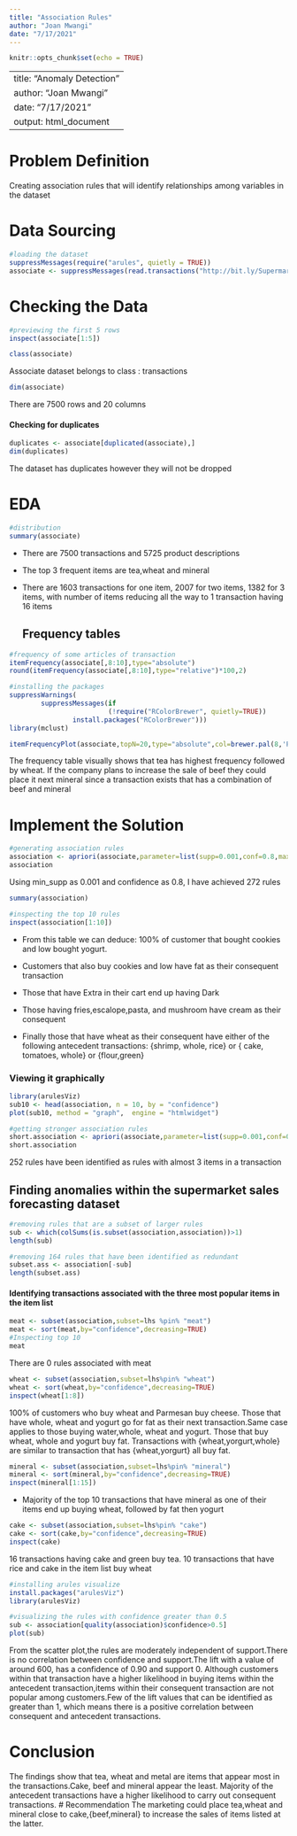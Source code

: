 ---
title: "Association Rules"
author: "Joan Mwangi"
date: "7/17/2021"
---

```{r setup, include=FALSE}
knitr::opts_chunk$set(echo = TRUE)
```

---
title: "Anomaly Detection"
author: "Joan Mwangi"
date: "7/17/2021"
output: html_document
---

# Problem Definition

Creating association rules that will identify relationships among variables in the dataset

# Data Sourcing

```{r}
#loading the dataset
suppressMessages(require("arules", quietly = TRUE))
associate <- suppressMessages(read.transactions("http://bit.ly/SupermarketDatasetII"))

```

# Checking the Data

```{r}
#previewing the first 5 rows
inspect(associate[1:5])
```

```{r}
class(associate)
```

Associate dataset belongs to class : transactions

```{r}
dim(associate)
```

There are 7500 rows and 20 columns

#### Checking for duplicates

```{r}
duplicates <- associate[duplicated(associate),]
dim(duplicates)
```

The dataset has duplicates however they will not be dropped

# EDA

```{r}
#distribution
summary(associate)
```

-   There are 7500 transactions and 5725 product descriptions

-   The top 3 frequent items are tea,wheat and mineral

-   There are 1603 transactions for one item, 2007 for two items, 1382 for 3 items, with number of items reducing all the way to 1 transaction having 16 items

    ## Frequency tables

```{r}
#frequency of some articles of transaction
itemFrequency(associate[,8:10],type="absolute")
round(itemFrequency(associate[,8:10],type="relative")*100,2)
```

```{r}
#installing the packages
suppressWarnings(
        suppressMessages(if
                         (!require("RColorBrewer", quietly=TRUE))
                install.packages("RColorBrewer")))
library(mclust)
```
```{r}
itemFrequencyPlot(associate,topN=20,type="absolute",col=brewer.pal(8,'Pastel2'), main="Frequency Plot")
```
The frequency table visually shows that tea has highest frequency followed by wheat. If the company plans  to increase the sale of beef they could place it next mineral since a transaction exists that has a combination of beef and mineral

# Implement the Solution

```{r}
#generating association rules
association <- apriori(associate,parameter=list(supp=0.001,conf=0.8,maxlen=10))
association
```

Using min_supp as 0.001 and confidence as 0.8, I have achieved 272 rules

```{r}
summary(association)
```

```{r}
#inspecting the top 10 rules
inspect(association[1:10])
```

-   From this table we can deduce: 100% of customer that bought cookies and low bought yogurt.

-   Customers that also buy cookies and low have fat as their consequent transaction

-   Those that have Extra in their cart end up having Dark

-   Those having fries,escalope,pasta, and mushroom have cream as their consequent

-   Finally those that have wheat as their consequent have either of the following antecedent transactions: {shrimp, whole, rice} or { cake, tomatoes, whole} or {flour,green}

### Viewing it graphically

```{r}
library(arulesViz)
sub10 <- head(association, n = 10, by = "confidence")
plot(sub10, method = "graph",  engine = "htmlwidget")
```

```{r}
#getting stronger association rules
short.association <- apriori(associate,parameter=list(supp=0.001,conf=0.8,maxlen=3))
short.association
```

252 rules have been identified as rules with almost 3 items in a transaction

## Finding anomalies within the supermarket sales forecasting dataset

```{r}
#removing rules that are a subset of larger rules
sub <- which(colSums(is.subset(association,association))>1)
length(sub)
```

```{r}
#removing 164 rules that have been identified as redundant
subset.ass <- association[-sub]
length(subset.ass)
```

#### Identifying transactions associated with the three most popular items in the item list

```{r}
meat <- subset(association,subset=lhs %pin% "meat")
meat <- sort(meat,by="confidence",decreasing=TRUE)
#Inspecting top 10 
meat
```

There are 0 rules associated with meat

```{r}
wheat <- subset(association,subset=lhs%pin% "wheat")
wheat <- sort(wheat,by="confidence",decreasing=TRUE)
inspect(wheat[1:8])
```

100% of customers who buy wheat and Parmesan buy cheese.
Those that have whole, wheat and yogurt go for fat  as their next transaction.Same case applies to those buying water,whole, wheat and yogurt.
Those that buy wheat, whole and yogurt buy fat. 
Transactions with {wheat,yorgurt,whole} are similar to transaction that has {wheat,yorgurt} all buy fat.

```{r}
mineral <- subset(association,subset=lhs%pin% "mineral")
mineral <- sort(mineral,by="confidence",decreasing=TRUE)
inspect(mineral[1:15])
```

-   Majority of the top 10 transactions that have mineral as one of their items end up buying wheat, followed by fat then yogurt
```{r}
cake <- subset(association,subset=lhs%pin% "cake")
cake <- sort(cake,by="confidence",decreasing=TRUE)
inspect(cake)
```
16 transactions having cake and green buy tea.
10 transactions that have rice and cake in the item list buy wheat
```{r}
#installing arules visualize
install.packages("arulesViz")
library(arulesViz)
```

```{r}
#visualizing the rules with confidence greater than 0.5
sub <- association[quality(association)$confidence>0.5]
plot(sub)
```

From the scatter plot,the rules are moderately independent of support.There is no correlation between confidence and support.The lift with a value of around 600, has a confidence of 0.90 and support 0. Although customers within that transaction have a higher likelihood in buying items within the antecedent transaction,items within their consequent transaction are not popular among customers.Few of the lift values that can be identified as greater than 1, which means there is a positive correlation between consequent and antecedent transactions.

# Conclusion 

The findings show that tea, wheat and metal are items that appear most in the transactions.Cake, beef and mineral appear the least. Majority of the antecedent transactions have a higher likelihood to carry out consequent transactions. 
# Recommendation
The marketing could place tea,wheat and mineral close to cake,{beef,mineral} to increase the sales of items listed at the latter.